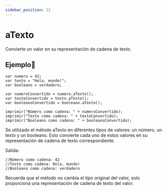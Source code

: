 ```yaml
---
sidebar_position: 12
---
```



# aTexto
Convierte un valor en su representación de cadena de texto.

## Ejemplo📝

```dummy
var numero = 42;
var texto = "Hola, mundo!";
var booleano = verdadero;

var numeroConvertido = numero.aTexto();
var textoConvertido = texto.aTexto();
var booleanoConvertido = booleano.aTexto();

imprimir("Número como cadena: " + numeroConvertido);
imprimir("Texto como cadena: " + textoConvertido);
imprimir("Booleano como cadena: " + booleanoConvertido);
```
Se utilizado el método aTexto en diferentes tipos de valores: un número, un texto y un booleano. Esto convierte cada uno de estos valores en su representación de cadena de texto correspondiente.

Salida:

```dummy
//Número como cadena: 42
//Texto como cadena: Hola, mundo!
//Booleano como cadena: verdadero
```
Recuerda que el método no cambia el tipo original del valor, solo proporciona una representación de cadena de texto del valor.